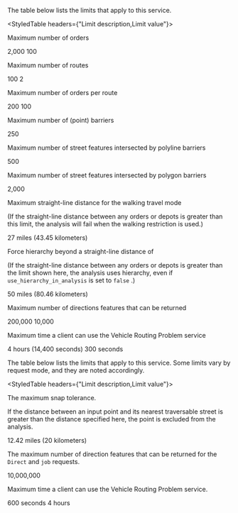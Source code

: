 

The table below lists the limits that apply to this service. 

<If c="publication=='rest/online'">

<StyledTable headers={"Limit description,Limit value"}>

<StyledTableRow>

<StyledTableCell cellStyle="markdown">

Maximum number of orders

</StyledTableCell>

<StyledTableCell cellStyle="markdown">

<If c="requestType =='job'">
2,000
</If>

<If c="requestType =='direct'">
100
</If>

</StyledTableCell>

</StyledTableRow>

<StyledTableRow>

<StyledTableCell cellStyle="markdown">

Maximum number of routes

</StyledTableCell>

<StyledTableCell cellStyle="markdown">

<If c="requestType =='job'">
100
</If>

<If c="requestType =='direct'">
2
</If>

</StyledTableCell>

</StyledTableRow>

<StyledTableRow>

<StyledTableCell cellStyle="markdown">

Maximum number of orders per route

</StyledTableCell>

<StyledTableCell cellStyle="markdown">

<If c="requestType =='job'">
200
</If>

<If c="requestType =='direct'">
100
</If>

</StyledTableCell>

</StyledTableRow>

<StyledTableRow>

<StyledTableCell cellStyle="markdown">

Maximum number of (point) barriers

</StyledTableCell>

<StyledTableCell cellStyle="markdown">

250

</StyledTableCell>

</StyledTableRow>

<StyledTableRow>

<StyledTableCell cellStyle="markdown">

Maximum number of street features intersected by polyline barriers

</StyledTableCell>

<StyledTableCell cellStyle="markdown">

500

</StyledTableCell>

</StyledTableRow>

<StyledTableRow>

<StyledTableCell cellStyle="markdown">

Maximum number of street features intersected by polygon barriers

</StyledTableCell>

<StyledTableCell cellStyle="markdown">

2,000

</StyledTableCell>

</StyledTableRow>

<StyledTableRow>

<StyledTableCell cellStyle="markdown">

Maximum straight-line distance for the walking travel mode

(If the straight-line distance between any orders or depots is greater than this limit, the analysis will fail when the walking restriction is used.)

</StyledTableCell>

<StyledTableCell cellStyle="markdown">

27 miles (43.45 kilometers)

</StyledTableCell>

</StyledTableRow>

<StyledTableRow>

<StyledTableCell cellStyle="markdown">

Force hierarchy beyond a straight-line distance of

(If the straight-line distance between any orders or depots is greater than the limit shown here, the analysis uses hierarchy, even if `use_hierarchy_in_analysis`  is set to `false` .)

</StyledTableCell>

<StyledTableCell cellStyle="markdown">

50 miles (80.46 kilometers)

</StyledTableCell>

</StyledTableRow>

<StyledTableRow>

<StyledTableCell cellStyle="markdown">

Maximum number of directions features that can be returned

</StyledTableCell>

<StyledTableCell cellStyle="markdown">

<If c="requestType =='job'">
200,000
</If>

<If c="requestType =='direct'">
10,000
</If>

</StyledTableCell>

</StyledTableRow>

<StyledTableRow>

<StyledTableCell cellStyle="markdown">

Maximum time a client can use the Vehicle Routing Problem service

</StyledTableCell>

<StyledTableCell cellStyle="markdown">

<If c="requestType =='job'">
4 hours (14,400 seconds)
</If>

<If c="requestType =='direct'">
300 seconds
</If>

</StyledTableCell>

</StyledTableRow>

</StyledTable>

</If>

<If c="publication=='services-reference/enterprise'">

The table below lists the limits that apply to this service. Some limits vary by request mode, and they are noted accordingly. 

<StyledTable headers={"Limit description,Limit value"}>

<StyledTableRow>

<StyledTableCell cellStyle="markdown">

The maximum snap tolerance.

If the distance between an input point and its nearest traversable street is greater than the distance specified here, the point is excluded from the analysis.  

</StyledTableCell>

<StyledTableCell cellStyle="markdown">

12.42 miles (20 kilometers)

</StyledTableCell>

</StyledTableRow>

<StyledTableRow>

<StyledTableCell cellStyle="markdown">

The maximum number of direction features that can be returned for the `Direct` and `job` requests. 

</StyledTableCell>

<StyledTableCell cellStyle="markdown">

10,000,000

</StyledTableCell>

</StyledTableRow>

<StyledTableRow>

<StyledTableCell cellStyle="markdown">

Maximum time a client can use the Vehicle Routing Problem service. 

</StyledTableCell>

<StyledTableCell cellStyle="markdown">

<If c="requestType =='direct'">
600 seconds  
</If>

<If c="requestType =='job'">
4 hours 
</If>

</StyledTableCell>

</StyledTableRow>

</StyledTable>

<ConfigureLimits />

</If>